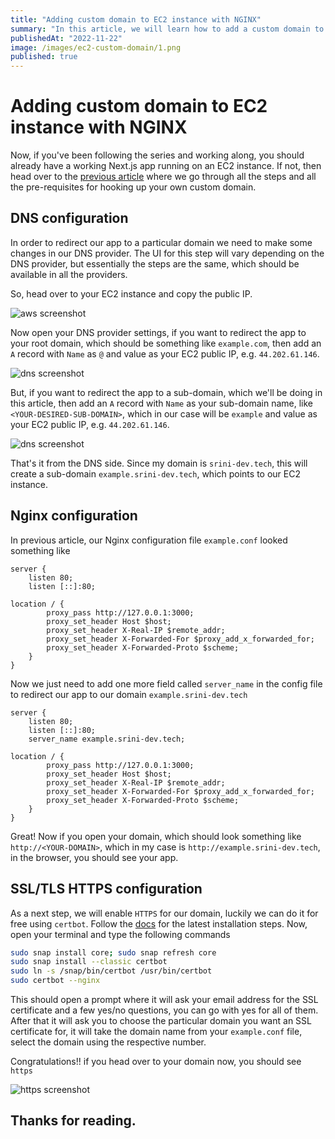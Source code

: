 ```yaml
---
title: "Adding custom domain to EC2 instance with NGINX"
summary: "In this article, we will learn how to add a custom domain to our EC2 instance with NGINX"
publishedAt: "2022-11-22"
image: /images/ec2-custom-domain/1.png
published: true
---
```


# Adding custom domain to EC2 instance with NGINX

Now, if you've been following the series and working along, you should already have a working Next.js app running on an EC2 instance. If not, then head over to the [previous article](https://sriniously.xyz/blog/next-ec2) where we go through all the steps and all the pre-requisites for hooking up your own custom domain.

## DNS configuration

In order to redirect our app to a particular domain we need to make some changes in our DNS provider. The UI for this step will vary depending on the DNS provider, but essentially the steps are the same, which should be available in all the providers.

So, head over to your EC2 instance and copy the public IP.

<Image
  src="https://cdn.hashnode.com/res/hashnode/image/upload/v1669128884448/ybPfNUfqc.png"
  alt="aws screenshot"
/>

Now open your DNS provider settings, if you want to redirect the app to your root domain, which should be something like `example.com`, then add an `A` record with `Name` as `@` and value as your EC2 public IP, e.g. `44.202.61.146`.

<Image
  src="https://cdn.hashnode.com/res/hashnode/image/upload/v1669129242035/YARZ_Pm-D.png"
  alt="dns screenshot"
/>

But, if you want to redirect the app to a sub-domain, which we'll be doing in this article, then add an `A` record with `Name` as your sub-domain name, like `<YOUR-DESIRED-SUB-DOMAIN>`, which in our case will be `example` and value as your EC2 public IP, e.g. `44.202.61.146`.

<Image
  src="https://cdn.hashnode.com/res/hashnode/image/upload/v1669129484527/571II-YvQ.png"
  alt="dns screenshot"
/>

That's it from the DNS side. Since my domain is `srini-dev.tech`, this will create a sub-domain `example.srini-dev.tech`, which points to our EC2 instance.

## Nginx configuration

In previous article, our Nginx configuration file `example.conf` looked something like

```nginx
server {
    listen 80;
    listen [::]:80;

location / {
        proxy_pass http://127.0.0.1:3000;
        proxy_set_header Host $host;
        proxy_set_header X-Real-IP $remote_addr;
        proxy_set_header X-Forwarded-For $proxy_add_x_forwarded_for;
        proxy_set_header X-Forwarded-Proto $scheme;
    }
}
```

Now we just need to add one more field called `server_name` in the config file to redirect our app to our domain `example.srini-dev.tech`

```nginx
server {
    listen 80;
    listen [::]:80;
    server_name example.srini-dev.tech;

location / {
        proxy_pass http://127.0.0.1:3000;
        proxy_set_header Host $host;
        proxy_set_header X-Real-IP $remote_addr;
        proxy_set_header X-Forwarded-For $proxy_add_x_forwarded_for;
        proxy_set_header X-Forwarded-Proto $scheme;
    }
}
```

Great! Now if you open your domain, which should look something like `http://<YOUR-DOMAIN>`, which in my case is `http://example.srini-dev.tech`, in the browser, you should see your app.

## SSL/TLS HTTPS configuration

As a next step, we will enable `HTTPS` for our domain, luckily we can do it for free using `certbot`. Follow the [docs](https://certbot.eff.org/instructions?ws=nginx&os=ubuntufocal) for the latest installation steps. Now, open your terminal and type the following commands

```bash
sudo snap install core; sudo snap refresh core
sudo snap install --classic certbot
sudo ln -s /snap/bin/certbot /usr/bin/certbot
sudo certbot --nginx
```

This should open a prompt where it will ask your email address for the SSL certificate and a few yes/no questions, you can go with yes for all of them. After that it will ask you to choose the particular domain you want an SSL certificate for, it will take the domain name from your `example.conf` file, select the domain using the respective number.

Congratulations!! if you head over to your domain now, you should see `https`

<Image
  src="https://cdn.hashnode.com/res/hashnode/image/upload/v1669132120832/vZoRVzz8q.png"
  alt="https screenshot"
/>

## Thanks for reading.
